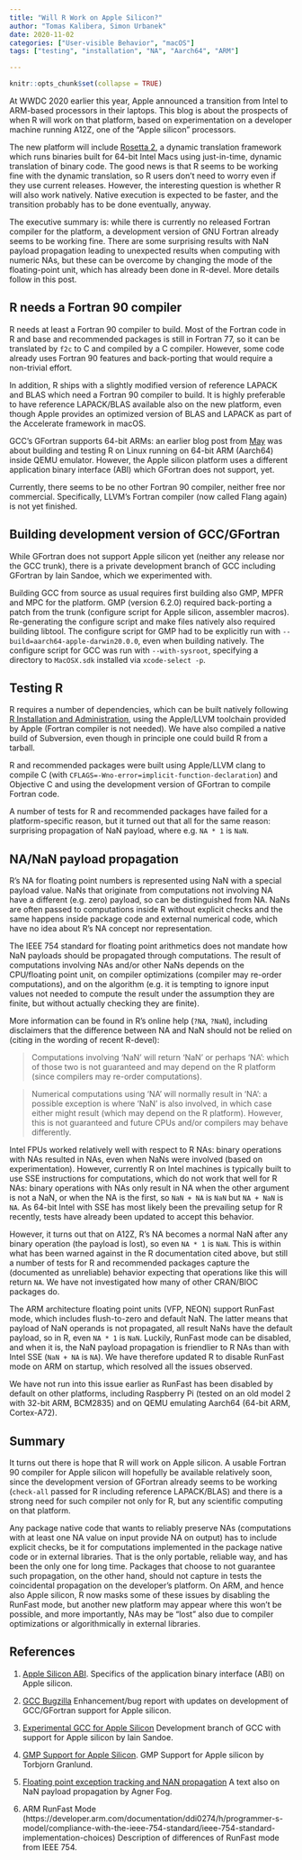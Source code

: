 ```yaml
---
title: "Will R Work on Apple Silicon?"
author: "Tomas Kalibera, Simon Urbanek"
date: 2020-11-02
categories: ["User-visible Behavior", "macOS"]
tags: ["testing", "installation", "NA", "Aarch64", "ARM"]

---
```


```r
knitr::opts_chunk$set(collapse = TRUE)
```

At WWDC 2020 earlier this year, Apple announced a transition from Intel to
ARM-based processors in their laptops.  This blog is about the prospects of
when R will work on that platform, based on experimentation on a developer
machine running A12Z, one of the "Apple silicon" processors.

The new platform will include
[Rosetta 2](https://developer.apple.com/documentation/apple_silicon/about_the_rosetta_translation_environment),
a dynamic translation framework
which runs binaries built for 64-bit Intel Macs using just-in-time, dynamic
translation of binary code. The good news is that R seems to be working fine
with the dynamic translation, so R users don't need to worry even if they use
current releases. However, the interesting question is whether R will also work
natively. Native execution is expected to be faster, and the transition
probably has to be done eventually, anyway.

The executive summary is: while there is currently no released Fortran
compiler for the platform, a development version of GNU Fortran already
seems to be working fine.  There are some surprising results with NaN
payload propagation leading to unexpected results when computing with
numeric NAs, but these can be overcome by changing the mode of the
floating-point unit, which has already been done in R-devel.  More details
follow in this post.

## R needs a Fortran 90 compiler

R needs at least a Fortran 90 compiler to build.  Most of the Fortran code
in R and base and recommended packages is still in Fortran 77, so it can be
translated by `f2c` to C and compiled by a C compiler. However, some code
already uses Fortran 90 features and back-porting that would require a 
non-trivial effort.

In addition, R ships with a slightly modified version of reference LAPACK
and BLAS which need a Fortran 90 compiler to build.  It is highly preferable
to have reference LAPACK/BLAS available also on the new platform, even though
Apple provides an optimized version of BLAS and LAPACK as part of the Accelerate
framework in macOS.

GCC's GFortran supports 64-bit ARMs: an earlier blog post
from [May](https://developer.r-project.org/Blog/public/20/05/29/testing-r-on-emulated-platforms)
was about building and testing R on Linux running on 64-bit ARM (Aarch64)
inside QEMU emulator.  However, the Apple silicon platform uses a different
application binary interface (ABI) which GFortran does not support, yet.

Currently, there seems to be no other Fortran 90 compiler, neither free nor
commercial.  Specifically, LLVM's Fortran compiler (now called Flang again)
is not yet finished.

## Building development version of GCC/GFortran

While GFortran does not support Apple silicon yet (neither any release nor
the GCC trunk), there is a private development branch of GCC including
GFortran by Iain Sandoe, which we experimented with. 

Building GCC from source as usual requires first building also GMP, MPFR and
MPC for the platform.  GMP (version 6.2.0) required back-porting a patch
from the trunk (configure script for Apple silicon, assembler macros). 
Re-generating the configure script and make files natively also required
building libtool.  The configure script for GMP had to be explicitly run
with `--build=aarch64-apple-darwin20.0.0`, even when building natively.  The
configure script for GCC was run with `--with-sysroot`, specifying a
directory to `MacOSX.sdk` installed via `xcode-select -p`.

## Testing R

R requires a number of dependencies, which can be built natively following
[R Installation and Administration](https://cran.r-project.org/doc/manuals/r-release/R-admin.html#Installing-R-under-macOS),
using the Apple/LLVM toolchain provided by Apple (Fortran compiler is not needed).
We have also compiled a native build of Subversion, even though in principle
one could build R from a tarball.

R and recommended packages were built using Apple/LLVM clang to compile C
(with `CFLAGS=-Wno-error=implicit-function-declaration`) and Objective C and
using the development version of GFortran to compile Fortran code.

A number of tests for R and recommended packages have failed for a
platform-specific reason, but it turned out that all for the same reason:
surprising propagation of NaN payload, where e.g.  `NA * 1` is `NaN`.

## NA/NaN payload propagation

R's NA for floating point numbers is represented using NaN with a special
payload value.  NaNs that originate from computations not involving NA have
a different (e.g.  zero) payload, so can be distinguished from NA.  NaNs are
often passed to computations inside R without explicit checks and the same
happens inside package code and external numerical code, which have no idea
about R's NA concept nor representation.

The IEEE 754 standard for floating point arithmetics does not mandate how
NaN payloads should be propagated through computations.  The result of
computations involving NAs and/or other NaNs depends on the CPU/floating
point unit, on compiler optimizations (compiler may re-order computations),
and on the algorithm (e.g.  it is tempting to ignore input values not needed
to compute the result under the assumption they are finite, but without
actually checking they are finite).

More information can be found in R's online help (`?NA`, `?NaN`), including
disclaimers that the difference between NA and NaN should not be relied on
(citing in the wording of recent R-devel):

> Computations involving ‘NaN’ will return ‘NaN’ or perhaps ‘NA’: which of
those two is not guaranteed and may depend on the R platform (since
compilers may re-order computations).

> Numerical computations using ‘NA’ will normally result in ‘NA’: a possible
exception is where ‘NaN’ is also involved, in which case either might result
(which may depend on the R platform).  However, this is not guaranteed and
future CPUs and/or compilers may behave differently.

Intel FPUs worked relatively well with respect to R NAs: binary operations with
NAs resulted in NAs, even when NaNs were involved (based on experimentation).
However, currently R on Intel machines is typically built to use SSE
instructions for computations, which do not work that well for R NAs: binary
operations with NAs only result in NA when the other argument is not a NaN, or
when the NA is the first, so `NaN + NA` is `NaN` but `NA + NaN` is `NA`. As
64-bit Intel with SSE has most likely been the prevailing setup for R recently,
tests have already been updated to accept this behavior.

However, it turns out that on A12Z, R's NA becomes a normal NaN after any
binary operation (the payload is lost), so even `NA * 1` is `NaN`.  This is
within what has been warned against in the R documentation cited above, but
still a number of tests for R and recommended packages capture the
(documented as unreliable) behavior expecting that operations like this
will return `NA`.  We have not investigated how many of other CRAN/BIOC
packages do.

The ARM architecture floating point units (VFP, NEON) support RunFast mode,
which includes flush-to-zero and default NaN.  The latter means that payload
of NaN operands is not propagated, all result NaNs have the default payload,
so in R, even `NA * 1` is `NaN`.  Luckily, RunFast mode can be disabled, and
when it is, the NaN payload propagation is friendlier to R NAs than with
Intel SSE (`NaN + NA` is `NA`).  We have therefore updated R to disable
RunFast mode on ARM on startup, which resolved all the issues observed.

We have not run into this issue earlier as RunFast has been disabled by
default on other platforms, including Raspberry Pi (tested on an old model 2
with 32-bit ARM, BCM2835) and on QEMU emulating Aarch64 (64-bit ARM,
Cortex-A72).

## Summary

It turns out there is hope that R will work on Apple silicon.  A usable Fortran
90 compiler for Apple silicon will hopefully be available relatively soon, since
the development version of GFortran already seems to be working (`check-all`
passed for R including reference LAPACK/BLAS) and there is a strong need for
such compiler not only for R, but any scientific computing on that platform.

Any package native code that wants to reliably preserve NAs (computations
with at least one NA value on input provide NA on output) has to include
explicit checks, be it for computations implemented in the package native
code or in external libraries.  That is the only portable, reliable way, and
has been the only one for long time. Packages that choose to not guarantee such
propagation, on the other hand, should not capture in tests the
coincidental propagation on the developer's platform.  On ARM, and hence
also Apple silicon, R now masks some of these issues by disabling the
RunFast mode, but another new platform may appear where this won't be
possible, and more importantly, NAs may be "lost" also due to compiler
optimizations or algorithmically in external libraries.

## References

1. [Apple Silicon ABI](https://developer.apple.com/documentation/xcode/writing_arm64_code_for_apple_platforms). 
   Specifics of the application binary interface (ABI) on Apple silicon.

2. [GCC Bugzilla](https://gcc.gnu.org/bugzilla/show_bug.cgi?id=96168)
   Enhancement/bug report with updates on development of GCC/GFortran support for Apple silicon.

3. [Experimental GCC for Apple Silicon](https://github.com/iains/gcc-darwin-arm64)
   Development branch of GCC with support for Apple silicon by Iain Sandoe.

4. [GMP Support for Apple Silicon](https://gmplib.org/list-archives/gmp-commit/2020-July/003005.html).
   GMP Support for Apple silicon by Torbjorn Granlund.

5. [Floating point exception tracking and NAN propagation](https://www.agner.org/optimize/nan_propagation.pdf)
   A text also on NaN payload propagation by Agner Fog.

6. ARM RunFast Mode (https://developer.arm.com/documentation/ddi0274/h/programmer-s-model/compliance-with-the-ieee-754-standard/ieee-754-standard-implementation-choices)
   Description of differences of RunFast mode from IEEE 754.
